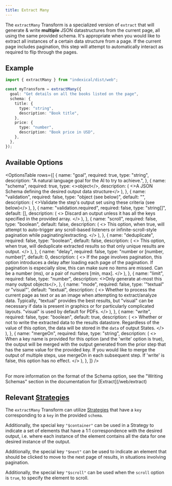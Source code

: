 ```yaml
---
title: Extract Many
---
```



The `extractMany` Transform is a specialized version of `extract` that will generate & write **multiple** JSON datastructures from the current page, all using the same provided schema. It's appropriate when you would like to extract all instances of a certain data structure from a page. If the current page includes pagination, this step will attempt to automatically interact as required to flip through the pages.

## Example

```ts
import { extractMany } from "indexical/dist/web";

const myTransform = extractMany({
  goal: "Get details on all the books listed on the page",
  schema: {
    title: {
      type: "string",
      description: "Book title",
    },
    price: {
      type: "number",
      description: "Book price in USD",
    },
  },
});
```

## Available Options

<OptionsTable
  rows={[
    {
      name: "goal",
      required: true,
      type: "string",
      description: "A natural language goal for the AI to try to achieve.",
    },
    {
      name: "schema",
      required: true,
      type: <>object</>,
      description: (
        <>A JSON Schema defining the desired output data structure</>
      ),
    },
    {
      name: "validation",
      required: false,
      type: "object (see below)",
      default: "",
      description: (
        <>Validate the step's output set using these criteria (see below)</>
      ),
    },
    {
      name: "validation.required",
      required: false,
      type: "string[]",
      default: [],
      description: (
        <>
          Discard an output unless it has all the keys specified in the provided
          array.
        </>
      ),
    },
    {
      name: "scroll",
      required: false,
      type: "boolean",
      default: false,
      description: (
        <>
          This option, when true, will attempt to auto-trigger any scroll-based
          listeners or infinite-scroll-style pagination while
          paginating/extracting.
        </>
      ),
    },
    {
      name: "deduplicate",
      required: false,
      type: "boolean",
      default: false,
      description: (
        <>
          This option, when true, will deduplicate extracted results so that
          only unique results are output.
        </>
      ),
    },
    {
      name: "delay",
      required: false,
      type: "number or [number, number]",
      default: 0,
      description: (
        <>
          If the page involves pagination, this option introduces a delay after
          loading each page of the pagination. If pagination is especially slow,
          this can make sure no items are missed. Can be a number (ms), or a
          pair of numbers [min, max].
        </>
      ),
    },
    {
      name: "limit",
      required: false,
      type: "number",
      description: <>Only generate at-most this many output objects</>,
    },
    {
      name: "mode",
      required: false,
      type: '"textual" or "visual"',
      default: "textual",
      description: (
        <>
          Whether to process the current page as text or as an image when
          attempting to extract/analyze data. Typically, "textual" provides the
          best results, but "visual" can be necessary if data is present in
          graphics or for particularly complicated layouts. "visual" is used by
          default for PDFs.
        </>
      ),
    },
    {
      name: "write",
      required: false,
      type: "boolean",
      default: true,
      description: (
        <>
          Whether or not to write the extracted data to the results datastore.
          Regardless of the value of this option, the data will be stored in the
          `data` of output States.
        </>
      ),
    },
    {
      name: "mergeOn",
      required: false,
      type: "string",
      description: (
        <>
          When a key name is provided for this option (and the 'write' option is
          true), the output will be merged with the output generated from the
          prior step that has the same value for the provided key. If you would
          like to merge the output of multiple steps, use mergeOn in each
          subsequent step. If 'write' is false, this option has no effect.
        </>
      ),
    },
  ]}
/>

<br />
<Note>
  For more information on the format of the Schema option, see the "Writing
  Schemas" section in the documentation for [Extract](/web/extract)
</Note>

## Relevant [Strategies](/start/strategies)

The `extractMany` Transform can utilize [Strategies](/start/strategies) that have a `key` corresponding to a `key` in the provided `schema`.

Additionally, the special key `"$container"` can be used in a Strategy to indicate a set of elements that have a 1:1 correspondence with the desired output, i.e. where each instance of the element contains all the data for one desired instance of the output.

Additionally, the special key `"$next"` can be used to indicate an element that should be clicked to move to the next page of results, in situations involving pagination.

Additionally, the special key `"$scroll"` can be used when the `scroll` option is `true`, to specify the element to scroll.
